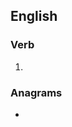 ==English==

===Verb===
{{head|en|present participle}}

# {{present participle of|call out|lang=en|nocat=1}}

===Anagrams===
* {{l|en|allocuting}}
